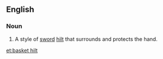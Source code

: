 
==English==
{{wikipedia}}

===Noun===
{{en-noun}}

#A style of [[sword]] [[hilt]] that surrounds and protects the hand.

[[et:basket hilt]]
